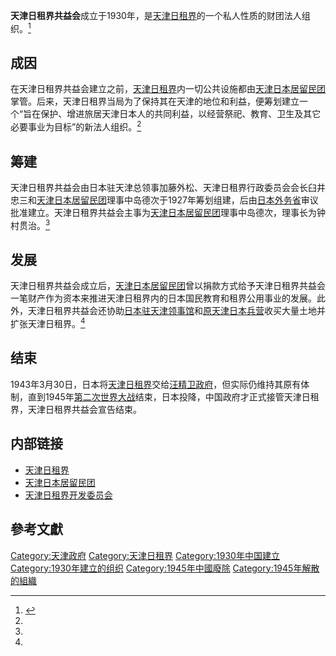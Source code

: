 '''天津日租界共益会'''成立于1930年，是[[天津日租界|天津日租界]]的一个私人性质的财团法人组织。<ref name=autogenerated1>{{Cite web |url=http://www.tjdfz.org.cn/tjtz/zjz/xzjg/index.shtml |title=天津地方志 > 天津通志 > 租界志 > 行政机构 |access-date=2011-09-04 |archive-url=https://web.archive.org/web/20140821144946/http://www.tjdfz.org.cn/tjtz/zjz/xzjg/index.shtml |archive-date=2014-08-21 |dead-url=yes }}</ref>

== 成因 ==
在天津日租界共益会建立之前，[[天津日租界|天津日租界]]内一切公共设施都由[[天津日本居留民团|天津日本居留民团]]掌管。后来，天津日租界当局为了保持其在天津的地位和利益，便筹划建立一个“旨在保护、增进旅居天津日本人的共同利益，以经营祭祀、教育、卫生及其它必要事业为目标”的新法人组织。<ref name=autogenerated1 />

== 筹建 ==
天津日租界共益会由日本驻天津总领事加藤外松、天津日租界行政委员会会长臼井忠三和[[天津日本居留民团|天津日本居留民团]]理事中岛德次于1927年筹划组建，后由[[日本|日本]][[日本外務省|外务省]]审议批准建立。天津日租界共益会主事为[[天津日本居留民团|天津日本居留民团]]理事中岛德次，理事长为钟村贯治。<ref name=autogenerated1 />

== 发展 ==
天津日租界共益会成立后，[[天津日本居留民团|天津日本居留民团]]曾以捐款方式给予天津日租界共益会一笔财产作为资本来推进天津日租界内的日本国民教育和租界公用事业的发展。此外，天津日租界共益会还协助[[原日本驻天津领事馆|日本驻天津领事馆]]和[[海光寺|原天津日本兵营]]收买大量土地并扩张天津日租界。<ref name=autogenerated1 />

== 结束 ==
1943年3月30日，日本将[[天津日租界|天津日租界]]交给[[汪精卫政府|汪精卫政府]]，但实际仍维持其原有体制，直到1945年[[第二次世界大战|第二次世界大战]]结束，日本投降，中国政府才正式接管天津日租界，天津日租界共益会宣告结束。

== 内部链接 ==
*[[天津日租界|天津日租界]]
*[[天津日本居留民团|天津日本居留民团]]
*[[天津日租界开发委员会|天津日租界开发委员会]]

==參考文獻==
<div class="references-small">
<references />
</div>

{{原天津租界行政机构}}
{{天津近代历史文化专题}}

[[Category:天津政府|Category:天津政府]]
[[Category:天津日租界|Category:天津日租界]]
[[Category:1930年中国建立|Category:1930年中国建立]]
[[Category:1930年建立的组织|Category:1930年建立的组织]]
[[Category:1945年中國廢除|Category:1945年中國廢除]]
[[Category:1945年解散的組織|Category:1945年解散的組織]]